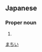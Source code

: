 ==Japanese==
{{ja-kanjitab|待|井}}

===Proper noun===
{{ja-pos|proper|まちい}}

# {{surname|lang=ja}}

[[Category:Japanese surnames|まちい]]